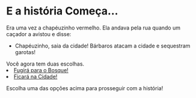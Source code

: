 # E a história Começa... {#intro}

Era uma vez a chapéuzinho vermelho. Ela andava pela rua quando um caçador a avistou e disse:

- Chapéuzinho, saia da cidade! Bárbaros atacam a cidade e sequestram garotas!

Você agora tem duas escolhas. 
<li><a href="http://127.0.0.1:40858/rmd_output/1/literature.html" target="blank">Fugirá para o Bosque!</a></li>
<li><a href="http://127.0.0.1:40858/rmd_output/1/section.html" target="blank">Ficará na Cidade!</a></li>

Escolha uma das opções acima para prosseguir com a história!
